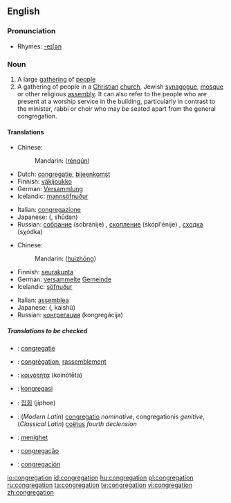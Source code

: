 ==English==

===Pronunciation===
*Rhymes: [[Rhymes:English:-eɪʃǝn|-eɪʃǝn]]

===Noun===
{{en-noun}}

# A large [[gathering]] of [[people]]
# A gathering of people in a [[Christian]] [[church]], Jewish [[synagogue]], [[mosque]] or other religious [[assembly]].  It can also refer to the people who are present at a worship service in the building, particularly in contrast to the minister, rabbi or choir who may be seated apart from the general congregation.

====Translations====
{{trans-top|A large gathering of people}}
*Chinese:
*:Mandarin: {{zh-ts|人群|人群}} ([[rén]][[qún]])
* Dutch: [[congregatie]], [[bijeenkomst]]
*Finnish: [[väkijoukko]]
*German: [[Versammlung]] {{f}}
*Icelandic: [[mannsöfnuður]] {{m}}
{{trans-mid}}
*Italian: [[congregazione]]
*Japanese: {{JAchar|[[集団]]}} ({{JAchar|[[しゅうだん]]}}, shūdan)
*Russian: [[собрание]] (sobránije) {{n}}, [[скопление]] (skopl'énije) {{n}}, [[сходка]] (sχódka) {{f}}
{{trans-bottom}}

{{trans-top|A gathering of people in a church; the church audience}}
*Chinese:
*:Mandarin: {{zh-ts|會眾|会众}} ([[huì]][[zhōng]])
*Finnish: [[seurakunta]]
*German: [[versammelt]]e [[Gemeinde]] {{f}}
*Icelandic: [[söfnuður]] {{m}}
{{trans-mid}}
*Italian: [[assemblea]]
*Japanese: {{JAchar|[[会衆]]}} ({{JAchar|[[かいしゅう]]}}, kaishū)
*Russian: [[конгрегация]] (kongregácija) {{f}}
{{trans-bottom}}

=====Translations to be checked=====
{{checktrans}}
{{top}}
*{{ttbc|Dutch}}: [[congregatie]]
*{{ttbc|French}}: [[congrégation]], [[rassemblement]]
*{{ttbc|Greek}}: [[κοινότητα]] (koinótēta)
{{mid}}
*{{ttbc|Indonesian}}: [[kongregasi]]
*{{ttbc|Korean}}: [[집회]] (jiphoe)
*{{ttbc|Latin}}: (''Modern Latin'') [[congregatio]] ''nominative'', congregationis ''genitive'', (''Classical Latin'') [[coëtus]] ''fourth declension''
*{{ttbc|Norwegian}}: [[menighet]]
*{{ttbc|Portuguese}}: [[congregação]]
*{{ttbc|Spanish}}: [[congregación]]
{{bottom}}

[[io:congregation]]
[[id:congregation]]
[[hu:congregation]]
[[pl:congregation]]
[[ru:congregation]]
[[ta:congregation]]
[[te:congregation]]
[[vi:congregation]]
[[zh:congregation]]